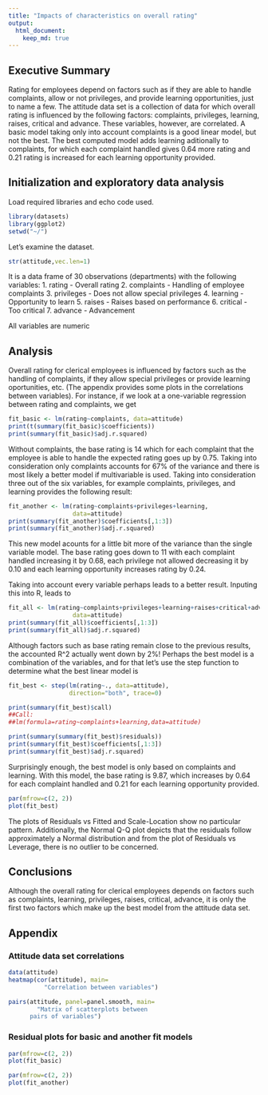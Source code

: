 ```yaml
---
title: "Impacts of characteristics on overall rating"
output: 
  html_document:
    keep_md: true
---
```


## Executive Summary
Rating for employees depend on factors such as if they are able to handle complaints, allow or not privileges, and provide learning opportunities, just to name a few. The attitude data set is a collection of data for which overall rating is influenced by the following factors: complaints, privileges, learning, raises, critical and advance. These variables, however, are correlated. A basic model taking only into account complaints is a good linear model, but not the best. The best computed model adds learning aditionally to complaints, for which each complaint handled gives 0.64 more rating and 0.21 rating is increased for each learning opportunity provided.

## Initialization and exploratory data analysis
Load required libraries and echo code used.
```r
library(datasets)
library(ggplot2)
setwd("~/")
```
Let's examine the dataset.
```r
str(attitude,vec.len=1)
```
It is a data frame of 30 observations (departments) with the following variables:
1. rating - Overall rating
2. complaints - Handling of employee complaints
3. privileges - Does not allow special privileges
4. learning - Opportunity to learn
5. raises - Raises based on performance
6. critical - Too critical
7. advance - Advancement

All variables are numeric

## Analysis
Overall rating for clerical employees is influenced by factors such as the handling of complaints, if they allow special privileges or provide learning oportunities, etc. (The appendix provides some plots in the correlations between variables). For instance, if we look at a one-variable regression between rating and complaints, we get


```r
fit_basic <- lm(rating~complaints, data=attitude)
print(t(summary(fit_basic)$coefficients))
print(summary(fit_basic)$adj.r.squared)
```
Without complaints, the base rating is 14 which for each complaint that the employee is able to handle the expected rating goes up by 0.75. Taking into consideration only complaints accounts for 67% of the variance and there is most likely a better model if multivariable is used. Taking into consideration three out of the six variables, for example complaints, privileges, and learning provides the following result:
 
```r
fit_another <- lm(rating~complaints+privileges+learning,
                  data=attitude)
print(summary(fit_another)$coefficients[,1:3])
print(summary(fit_another)$adj.r.squared)
```
This new model acounts for a little bit more of the variance than the single variable model. The base rating goes down to 11 with each complaint handled increasing it by 0.68, each privilege not allowed decreasing it by 0.10 and each learning opportunity increases rating by 0.24.

Taking into account every variable perhaps leads to a better result. Inputing this into R, leads to
```r
fit_all <- lm(rating~complaints+privileges+learning+raises+critical+advance,
                  data=attitude)
print(summary(fit_all)$coefficients[,1:3])
print(summary(fit_all)$adj.r.squared)
```
Although factors such as base rating remain close to the previous results, the accounted R^2 actually went down by 2%! Perhaps the best model is a combination of the variables, and for that let's use the step function to determine what the best linear model is
```r
fit_best <- step(lm(rating~., data=attitude),
                 direction="both", trace=0)
```
```r
print(summary(fit_best)$call)
##Call:
##lm(formula=rating~complaints+learning,data=attitude)
```
```r
print(summary(summary(fit_best)$residuals))
print(summary(fit_best)$coefficients[,1:3])
print(summary(fit_best)$adj.r.squared)
```
Surprisingly enough, the best model is only based on complaints and learning. With this model, the base rating is 9.87, which increases by 0.64 for each complaint handled and 0.21 for each learning opportunity provided.
```r
par(mfrow=c(2, 2))
plot(fit_best)
```
The plots of Residuals vs Fitted and Scale-Location show no particular pattern. Additionally, the Normal Q-Q plot depicts that the residuals follow approximately a Normal distribution and from the plot of Residuals vs Leverage, there is no outlier to be concerned.

## Conclusions
Although the overall rating for clerical employees depends on factors such as complaints, learning, privileges, raises, critical, advance, it is only the first two factors which make up the best model from the attitude data set.

## Appendix

### Attitude data set correlations
```r
data(attitude)
heatmap(cor(attitude), main=
          "Correlation between variables")
```

```r
pairs(attitude, panel=panel.smooth, main=
        "Matrix of scatterplots between
      pairs of variables")
```

### Residual plots for basic and another fit models
```r
par(mfrow=c(2, 2))
plot(fit_basic)
```

```r
par(mfrow=c(2, 2))
plot(fit_another)
```